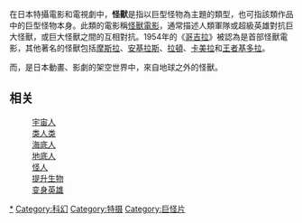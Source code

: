 {{多個問題|
{{original research}}
{{Expand Japanese|time=2021-02-23}}
{{Unreferenced|time=2016-02-11T09:39:09+00:00}}
}}
{{For|普遍意義上的怪獸|怪物}}
在日本特攝電影和電視劇中，'''怪獸'''是指以巨型怪物為主題的類型，也可指該類作品中的巨型怪物本身。此類的電影稱[[怪獸電影|怪獸電影]]，通常描述人類軍隊或超級英雄對抗巨大怪獸，或巨大怪獸之間的互相對抗。1954年的《[[哥吉拉_(1954年)|哥吉拉]]》被認為是首部怪獸電影，其他著名的怪獸包括[[摩斯拉|摩斯拉]]、[[安基拉斯|安基拉斯]]、[[拉頓_(特攝怪獸)|拉頓]]、[[卡美拉|卡美拉]]和[[王者基多拉|王者基多拉]]。

而{{link-ja|宇宙怪獸|宇宙怪獣}}，是日本動畫、影劇的架空世界中，來自地球之外的怪獸。
==相关==
:[[宇宙人|宇宙人]]
:[[类人类|类人类]]
:[[海底人|海底人]]
:[[地底人|地底人]]
:[[怪人|怪人]]
:[[提升_(科幻)|提升生物]]
:{{link-en|半魚人|Gill-man}}
:[[变身英雄|变身英雄]]
:{{link-en|異次元體|Interdimensional being}}
:{{link-en|超人类|Superhuman}}
{{acg-stub}}
[[Category:怪兽|*]]
[[Category:科幻|Category:科幻]]
[[Category:特摄|Category:特摄]]
[[Category:巨怪片|Category:巨怪片]]